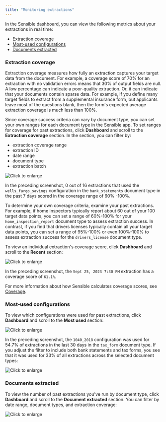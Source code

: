 ```yaml
---
title: "Monitoring extractions"
---
```


In the Sensible dashboard, you can view the following metrics about your extractions in real time:

* [Extraction coverage](/best-practices/monitoring-extractions#extraction-coverage)
* [Most-used configurations](/best-practices/monitoring-extractions#most-used-configurations)
* [Documents extracted](/best-practices/monitoring-extractions#documents-extracted)

### Extraction coverage

Extraction coverage measures how fully an extraction captures your target data from the document. For example, a coverage score of 70% for an extraction with no validation errors means that 30% of output fields are null. A low percentage can indicate a poor-quality extraction. Or, it can indicate that your documents contain sparse data. For example, if you define many target fields to extract from a supplemental insurance form, but applicants leave most of the questions blank, then the form's expected average extraction coverage is much less than 100%.

Since coverage success criteria can vary by document type, you can set your own ranges for each document type in the Sensible app. To set ranges for coverage for past extractions, click **Dashboard** and scroll to the **Extraction coverage** section. In the section, you can filter by:

* extraction coverage range
* extraction ID
* date range
* document type
* extraction batch

![Click to enlarge](/images/dashboard_coverage.png)

In the preceding screenshot, 0 out of 16 extractions that used the `wells_fargo_savings` configuration in the `bank_statements` document type in the past 7 days scored in the coverage range of 60% -100%.

To determine your own coverage criteria, examine your past extractions. For example, if home inspectors typically report about 60 out of your 100 target data points, you can set a range of 60%-100% for your `home_inspection_report` document type to assess extraction success. In contrast, if you find that drivers licenses typically contain all your target data points, you can set a range of 95%-100% or even 100%-100% to assess extraction success for the `drivers_license` document type.

To view an individual extraction's coverage score, click **Dashboard** and scroll to the **Recent** section:

![Click to enlarge](/images/dashboard_coverage_1.png)

In the preceding screenshot, the `Sept 25, 2023 7:30 PM` extraction has a coverage score of `61.1%`.

 For more information about how Sensible calculates coverage scores, see [Coverage](/senseml-reference/concepts/extraction-coverage).

### Most-used configurations

To view which configurations were used for past extractions, click **Dashboard** and scroll to the **Most used** section:

![Click to enlarge](/images/dashboard_used_1.png)

In the preceding screenshot, the `1040_2018` configuration was used for 54.7% of extractions in the last 30 days in the `tax_form` document type. If you adjust the filter to include both bank statements and tax forms, you see that it was used for 33% of all extractions across the selected document types:

![Click to enlarge](/images/dashboard_used_2.png)

### Documents extracted

To view the number of past extractions you've run by document type, click **Dashboard** and scroll to the **Document extracted** section. You can filter by date range, document types, and extraction coverage:

![Click to enlarge](/images/dashboard_count.png)